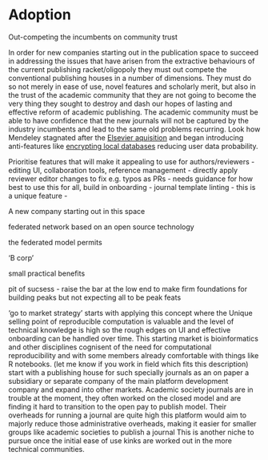 # Adoption

Out-competing the incumbents on community trust

In order for new companies starting out in the publication space to succeed in addressing the issues that have arisen from the extractive behaviours of the current publishing racket/oligopoly they must out compete the conventional publishing houses in a number of dimensions. 
They must do so not merely in ease of use, novel features and scholarly merit, but also in the trust of the academic community that they are not going to become the very thing they sought to destroy and dash our hopes of lasting and effective reform of academic publishing. 
The academic community must be able to have confidence that the new journals will not be captured by the industry incumbents and lead to the same old problems recurring. Look how Mendeley stagnated after the [Elsevier aquisition](https://www.elsevier.com/about/press-releases/corporate/elsevier-acquires-mendeley,-an-innovative,-cloud-based-research-management-and-social-collaboration-platform) and began introducing anti-features like [encrypting local databases](https://eighty-twenty.org/2018/06/13/mendeley-encrypted-db) reducing user data probability.


Prioritise features that will make it appealing to use for authors/reviewers
- editing UI, collaboration tools, reference management
- directly apply reviewer editor changes to fix e.g. typos as PRs - needs guidance for how best to use this for all, build in onboarding 
- journal template linting - this is a unique feature
- 


A new company starting out in this space

federated network based on an open source technology

the federated model permits

'B corp'

small practical benefits

pit of sucsess - raise the bar at the low end to make firm foundations for building peaks but not expecting all to be peak feats


'go to market strategy' starts with applying this concept where the Unique selling point of reproducible computation is valuable and the level of technical knowledge is high so the rough edges on UI and effective onboarding can be handled over time.
This starting market is bioinformatics and other disciplines cognisent of the need for computational reproducibility and with some members already comfortable with things like R notebooks. (let me know if you work in field which fits this description)
start with a publishing house for such specially journals as an on paper a subsidiary or separate company of the main platform development company and expand into other markets. 
Academic society journals are in trouble at the moment, they often worked on the closed model and are finding it hard to transition to the open pay to publish model.
Their overheads for running a journal are quite high this platform would aim to majorly reduce those administrative overheads, making it easier for smaller groups like academic societies to publish a journal
This is another niche to pursue once the initial ease of use kinks are worked out in the more technical communities.
